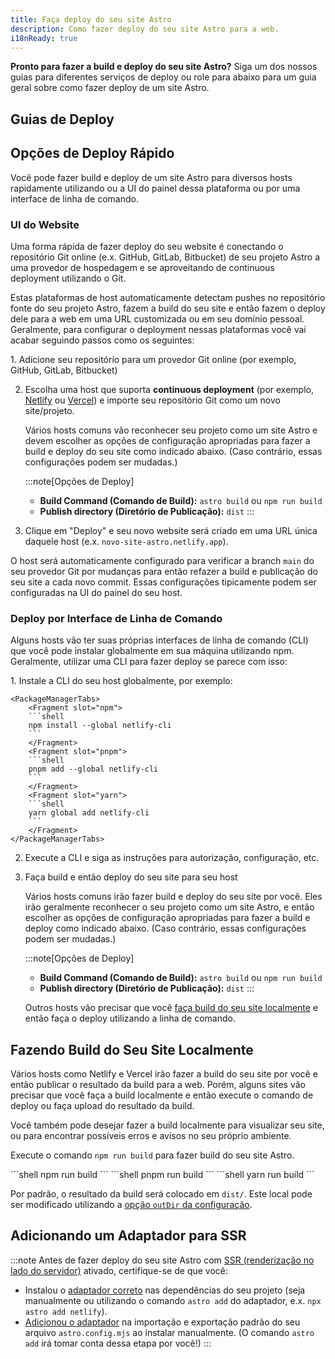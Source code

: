 ```yaml
---
title: Faça deploy do seu site Astro
description: Como fazer deploy do seu site Astro para a web.
i18nReady: true
---
```


**Pronto para fazer a build e deploy do seu site Astro?** Siga um dos nossos guias para diferentes serviços de deploy ou role para abaixo para um guia geral sobre como fazer deploy de um site Astro.

## Guias de Deploy

<DeployGuidesNav />

## Opções de Deploy Rápido

Você pode fazer build e deploy de um site Astro para diversos hosts rapidamente utilizando ou a UI do painel dessa plataforma ou por uma interface de linha de comando.

### UI do Website

Uma forma rápida de fazer deploy do seu website é conectando o repositório Git online (e.x. GitHub, GitLab, Bitbucket) de seu projeto Astro a uma provedor de hospedagem e se aproveitando de continuous deployment utilizando o Git.

Estas plataformas de host automaticamente detectam pushes no repositório fonte do seu projeto Astro, fazem a build do seu site e então fazem o deploy dele para a web em uma URL customizada ou em seu domínio pessoal. Geralmente, para configurar o deployment nessas plataformas você vai acabar seguindo passos como os seguintes:

<Steps>
1. Adicione seu repositório para um provedor Git online (por exemplo, GitHub, GitLab, Bitbucket)

2. Escolha uma host que suporta **continuous deployment** (por exemplo, [Netlify](/pt-br/guides/deploy/netlify/) ou [Vercel](/pt-br/guides/deploy/vercel/)) e importe seu repositório Git como um novo site/projeto.

    Vários hosts comuns vão reconhecer seu projeto como um site Astro e devem escolher as opções de configuração apropriadas para fazer a build e deploy do seu site como indicado abaixo. (Caso contrário, essas configurações podem ser mudadas.)

    :::note[Opções de Deploy]
    - **Build Command (Comando de Build):** `astro build` ou `npm run build`
    - **Publish directory (Diretório de Publicação):** `dist`
    :::

3. Clique em "Deploy" e seu novo website será criado em uma URL única daquele host (e.x. `novo-site-astro.netlify.app`).
</Steps>

O host será automaticamente configurado para verificar a branch `main` do seu provedor Git por mudanças para então refazer a build e publicação do seu site a cada novo commit. Essas configurações tipicamente podem ser configuradas na UI do painel do seu host.

### Deploy por Interface de Linha de Comando

Alguns hosts vão ter suas próprias interfaces de linha de comando (CLI) que você pode instalar globalmente em sua máquina utilizando npm. Geralmente, utilizar uma CLI para fazer deploy se parece com isso:

<Steps>
1. Instale a CLI do seu host globalmente, por exemplo:

    <PackageManagerTabs>
        <Fragment slot="npm">
        ```shell
        npm install --global netlify-cli
        ```
        </Fragment>
        <Fragment slot="pnpm">
        ```shell
        pnpm add --global netlify-cli
        ```
        </Fragment>
        <Fragment slot="yarn">
        ```shell
        yarn global add netlify-cli
        ```
        </Fragment>
    </PackageManagerTabs>

2. Execute a CLI e siga as instruções para autorização, configuração, etc.

3. Faça build e então deploy do seu site para seu host

    Vários hosts comuns irão fazer build e deploy do seu site por você. Eles irão geralmente reconhecer o seu projeto como um site Astro, e então escolher as opções de configuração apropriadas para fazer a build e deploy como indicado abaixo. (Caso contrário, essas configurações podem ser mudadas.)

    :::note[Opções de Deploy]
    - **Build Command (Comando de Build):** `astro build` ou `npm run build`
    - **Publish directory (Diretório de Publicação):** `dist`
    :::

    Outros hosts vão precisar que você [faça build do seu site localmente](#fazendo-build-do-seu-site-localmente) e então faça o deploy utilizando a linha de comando.
</Steps>

## Fazendo Build do Seu Site Localmente

Vários hosts como Netlify e Vercel irão fazer a build do seu site por você e então publicar o resultado da build para a web. Porém, alguns sites vão precisar que você faça a build localmente e então execute o comando de deploy ou faça upload do resultado da build.

Você também pode desejar fazer a build localmente para visualizar seu site, ou para encontrar possíveis erros e avisos no seu próprio ambiente.

Execute o comando `npm run build` para fazer build do seu site Astro.

<PackageManagerTabs>
    <Fragment slot="npm">
    ```shell
    npm run build
    ```
    </Fragment>
    <Fragment slot="pnpm">
    ```shell
    pnpm run build
    ```
    </Fragment>
    <Fragment slot="yarn">
    ```shell
    yarn run build
    ```
    </Fragment>
  </PackageManagerTabs>

Por padrão, o resultado da build será colocado em `dist/`. Este local pode ser modificado utilizando a [opção `outDir` da configuração](/pt-br/reference/configuration-reference/#outdir).

## Adicionando um Adaptador para SSR

:::note
Antes de fazer deploy do seu site Astro com [SSR (renderização no lado do servidor)](/pt-br/guides/on-demand-rendering/) ativado, certifique-se de que você:

- Instalou o [adaptador correto](/pt-br/guides/on-demand-rendering/) nas dependências do seu projeto (seja manualmente ou utilizando o comando `astro add` do adaptador, e.x. `npx astro add netlify`).
- [Adicionou o adaptador](/pt-br/reference/configuration-reference/#adapter) na importação e exportação padrão do seu arquivo `astro.config.mjs` ao instalar manualmente. (O comando `astro add` irá tomar conta dessa etapa por você!)
:::
